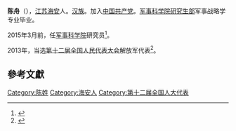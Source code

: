 '''陈舟'''（{{bd|1952年||}}），[[江苏|江苏]][[海安|海安]]人。[[汉族|汉族]]。加入[[中国共产党|中国共产党]]。[[军事科学院研究生部|军事科学院研究生部]]军事战略学专业毕业。

2015年3月前，任[[军事科学院|军事科学院]]研究员<ref>{{cite news|title=围绕强军建睿智之言 聚焦打赢献务实之策|url=http://news.mod.gov.cn/headlines/2015-03/11/content_4574131_2.htm|accessdate=2016-09-04|newspaper=新华网|archive-date=2016-09-15|archive-url=https://web.archive.org/web/20160915165049/http://news.mod.gov.cn/headlines/2015-03/11/content_4574131_2.htm|dead-url=no}}</ref>。

2013年，当选[[第十二届全国人民代表大会|第十二届全国人民代表大会]]解放军代表<ref>{{cite news|title=全国人大代表信息-陈舟|url= http://210.82.31.1:8084/delegate/viewDelegate.action?dbid=122882|accessdate=2013-04-05|newspaper=全国人大网|archive-url=https://web.archive.org/web/20160305223943/http://www.npc.gov.cn/delegate/viewDelegate.action?dbid=122882|archive-date=2016-03-05|dead-url=yes}}</ref>。

==參考文獻==
{{reflist}}

[[Category:陈姓|Category:陈姓]]
[[Category:海安人|Category:海安人]]
[[Category:第十二届全国人大代表|Category:第十二届全国人大代表]]